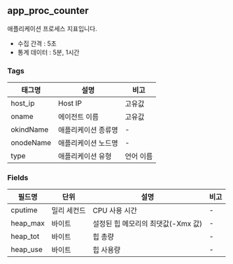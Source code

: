 ## app_proc_counter

애플리케이션 프로세스 지표입니다.

* 수집 간격 : 5초
* 통계 데이터 : 5분, 1시간

### Tags

|태그명|설명|비고|
|----|----|----|
|host_ip|Host IP|고유값|
|oname|에이전트 이름|고유값|
|okindName|애플리케이션 종류명|-|
|onodeName|애플리케이션 노드명|-|
|type|애플리케이션 유형|언어 이름|

### Fields

|필드명|단위|설명|비고|
|----|----|----|----|
|cputime|밀리 세컨드|CPU 사용 시간|-|
|heap_max|바이트|설정된 힙 메모리의 최댓값(-Xmx 값)|-|
|heap_tot|바이트|힙 총량|-|
|heap_use|바이트|힙 사용량|-|